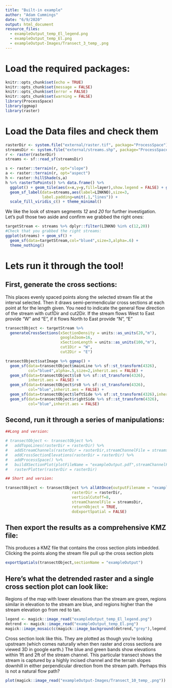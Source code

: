 ```yaml
---
title: "Built-in example"
author: "Adam Cummings"
date: "6/9/2020"
output: html_document
resource_files:
  - exampleOutput_temp_El_legend.png
  - exampleOutput_temp_El.png
  - exampleOutput-Images/Transect_3_temp_.png
---
```



# Load the required packages:

```r
knitr::opts_chunk$set(echo = TRUE)
knitr::opts_chunk$set(message = FALSE)
knitr::opts_chunk$set(error = FALSE)
knitr::opts_chunk$set(warning = FALSE)
library(ProcessSpace)
library(ggmap)
library(raster)
```

# Load the Data files and check them

```r
rasterDir <- system.file("external/raster.tif", package="ProcessSpace")
streamsDir <- system.file("external/streams.shp", package="ProcessSpace")
r <- raster(rasterDir)
streams <- sf::read_sf(streamsDir)

s <- raster::terrain(r, opt="slope")
a <- raster::terrain(r, opt="aspect")
h <- raster::hillShade(s,a)
h %>% rasterToPoints() %>% data.frame() %>% 
  ggplot() + geom_tile(aes(x=x,y=y,fill=layer),show.legend = FALSE) + geom_sf(data=streams) +
  geom_sf_label(data=streams,aes(label=LINKNO),size=3,
                label.padding=unit(.1,"lines")) +
  scale_fill_viridis_c() + theme_minimal()
```

We like the look of stream segments *12* and *20* for further investigation.
Let's pull those two aside and confirm we grabbed the right ones:

```r
targetStream <- streams %>% dplyr::filter(LINKNO %in% c(12,20))
#Check that you grabbed the right streams:
ggplot(streams) + geom_sf() +
  geom_sf(data=targetStream,col="blue4",size=3,alpha=.6) +
  theme_nothing()

```

# Lets run it through the tool!

## First, generate the cross sections:

This places evenly spaced points along the selected stream file at the interval
selected. Then it draws semi-permendicular cross sections at each point at for the length given. You need to indicate the general flow direction of the stream with cut1Dir and cut2Dir.  If the stream flows West to East provide "W" and "E", if it flows North to East provide "N", "E"

```r
transectObject <- targetStream %>%
  generateCrossSections(xSectionDensity = units::as_units(20,"m"),
                        googleZoom=16,
                        xSectionLength = units::as_units(100,"m"),
                        cut1Dir = "W",
                        cut2Dir = "E")

transectObject$satImage %>% ggmap() +
  geom_sf(data=transectObject$mainLine %>% sf::st_transform(4326), 
          col="blue4",alpha=.5,size=2,inherit.aes = FALSE) +
  geom_sf(data=transectObject$ls0 %>% sf::st_transform(4326),
          inherit.aes = FALSE) + 
  geom_sf(data=transectObject$rs0 %>% sf::st_transform(4326),
          col="blue",inherit.aes = FALSE) +    
  geom_sf(data=transectObject$leftSide %>% sf::st_transform(4326),inherit.aes = FALSE) + 
  geom_sf(data=transectObject$rightSide %>% sf::st_transform(4326),
          col="blue",inherit.aes = FALSE)
```

## Second, run it through a series of manipulations:

```r

##Long and version:

# transectObject <- transectObject %>%
#   addTopoLines(rasterDir = rasterDir) %>%
#   addStreamChannels(rasterDir = rasterDir,streamChannelFile = streamsDir) %>%
#   addCrossSectionElevations(rasterDir = rasterDir) %>%
#   addProcessSpace() %>%
#   buildXSectionPlot(plotFileName = "exampleOutput.pdf",streamChannelFile = streamsDir) %>%
#   rasterPlotter(rasterDir = rasterDir)

## Short and version:

transectObject <- transectObject %>% allAtOnce(outputFilename = "exampleOutput.pdf",
                             rasterDir = rasterDir,
                             verticalCutoff=8,
                             streamChannelFile = streamsDir,
                             returnObject = TRUE,
                             doExportSpatial = FALSE)
```

## Then export the results as a comprehensive KMZ file:

This produces a KMZ file that contains the cross section plots imbedded.  Clicking the points along the stream file pull up the cross section plots

```r
exportSpatials(transectObject,sectionName = "exampleOutput")
```

## Here's what the detrended raster and a single cross section plot can look like:

Regions of the map with lower elevations than the stream are green, regions
similar in elevation to the stream are blue, and regions higher than the stream
elevation go from red to tan.

```r

legend <- magick::image_read("exampleOutput_temp_El_legend.png")
detrend <- magick::image_read("exampleOutput_temp_El.png")
magick::image_mosaic(c(magick::image_background(detrend,"grey"),legend))

```



Cross section look like this. They are plotted as though you're looking upstream
(which comes naturally when then raster and cross sections are viewed 3D in
google earth.) The blue and green bands show elevations within 1ft and 2ft of
the stream channel. This particular transect shows the stream is captured by a
highly incised channel and the terrain slopes downhill in either perpendicular
direction from the stream path. Perhaps this is not a natural flow path?

```r

plot(magick::image_read("exampleOutput-Images/Transect_10_temp_.png"))

```
